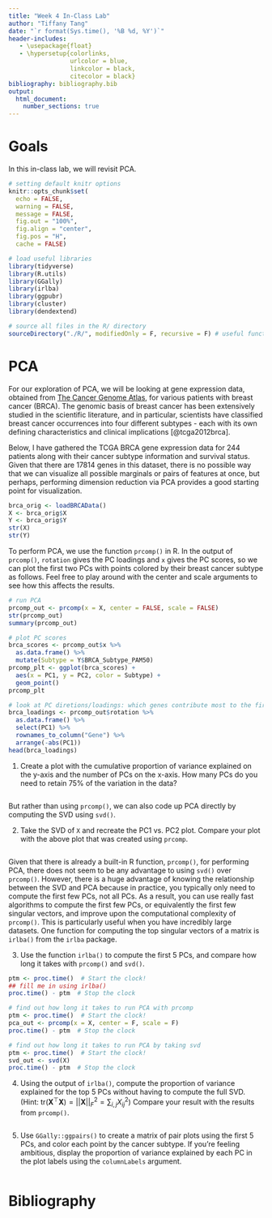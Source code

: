 ```yaml
---
title: "Week 4 In-Class Lab"
author: "Tiffany Tang"
date: "`r format(Sys.time(), '%B %d, %Y')`"
header-includes:
   - \usepackage{float}
   - \hypersetup{colorlinks, 
                 urlcolor = blue,
                 linkcolor = black, 
                 citecolor = black}
bibliography: bibliography.bib
output: 
  html_document:
    number_sections: true
---
```


# Goals

In this in-class lab, we will revisit PCA.

```r
# setting default knitr options
knitr::opts_chunk$set(
  echo = FALSE,  
  warning = FALSE,  
  message = FALSE,  
  fig.out = "100%",
  fig.align = "center", 
  fig.pos = "H",
  cache = FALSE)

# load useful libraries
library(tidyverse)
library(R.utils)
library(GGally)
library(irlba)
library(ggpubr)
library(cluster)
library(dendextend)
```

```r
# source all files in the R/ directory
sourceDirectory("./R/", modifiedOnly = F, recursive = F) # useful functions
```

# PCA

For our exploration of PCA, we will be looking at gene expression data, obtained from [The Cancer Genome Atlas](https://www.cancer.gov/about-nci/organization/ccg/research/structural-genomics/tcga), for various patients with breast cancer (BRCA). The genomic basis of breast cancer has been extensively studied in the scientific literature, and in particular, scientists have classified breast cancer occurrences into four different subtypes - each with its own defining characteristics and clinical implications [@tcga2012brca].

Below, I have gathered the TCGA BRCA gene expression data for 244 patients along with their cancer subtype information and survival status. Given that there are 17814 genes in this dataset, there is no possible way that we can visualize all possible marginals or pairs of features at once, but perhaps, performing dimension reduction via PCA provides a good starting point for visualization.

```r

brca_orig <- loadBRCAData()
X <- brca_orig$X
Y <- brca_orig$Y
str(X)
str(Y)

```

To perform PCA, we use the function ```prcomp()``` in R. In the output of ```prcomp()```, ```rotation``` gives the PC loadings and ```x``` gives the PC scores, so we can plot the first two PCs with points colored by their breast cancer subtype as follows. Feel free to play around with the center and scale arguments to see how this affects the results.

```r

# run PCA
prcomp_out <- prcomp(x = X, center = FALSE, scale = FALSE)
str(prcomp_out)
summary(prcomp_out)

# plot PC scores
brca_scores <- prcomp_out$x %>%
  as.data.frame() %>%
  mutate(Subtype = Y$BRCA_Subtype_PAM50)
prcomp_plt <- ggplot(brca_scores) +
  aes(x = PC1, y = PC2, color = Subtype) +
  geom_point()
prcomp_plt

# look at PC diretions/loadings: which genes contribute most to the first PC
brca_loadings <- prcomp_out$rotation %>%
  as.data.frame() %>%
  select(PC1) %>%
  rownames_to_column("Gene") %>%
  arrange(-abs(PC1))
head(brca_loadings)

```


1. Create a plot with the cumulative proportion of variance explained on the y-axis and the number of PCs on the x-axis. How many PCs do you need to retain $75\%$ of the variation in the data?

```r

```

But rather than using ```prcomp()```, we can also code up PCA directly by computing the SVD using ```svd()```.

2. Take the SVD of ```X``` and recreate the PC1 vs. PC2 plot. Compare your plot with the above plot that was created using ```prcomp```.

```r


```


Given that there is already a built-in R function, ```prcomp()```, for performing PCA, there does not seem to be any advantage to using ```svd()``` over ```prcomp()```. However, there is a huge advantage of knowing the relationship between the SVD and PCA because in practice, you typically only need to compute the first few PCs, not all PCs. As a result, you can use really fast algorithms to compute the first few PCs, or equivalently the first few singular vectors, and improve upon the computational complexity of ```prcomp()```. This is particularly useful when you have incredibly large datasets. One function for computing the top singular vectors of a matrix is ```irlba()``` from the ```irlba``` package. 

3. Use the function ```irlba()``` to compute the first 5 PCs, and compare how long it takes with ```prcomp()``` and ```svd()```.

```r

ptm <- proc.time()  # Start the clock!
## fill me in using irlba()
proc.time() - ptm  # Stop the clock

# find out how long it takes to run PCA with prcomp
ptm <- proc.time()  # Start the clock!
pca_out <- prcomp(x = X, center = F, scale = F)
proc.time() - ptm  # Stop the clock

# find out how long it takes to run PCA by taking svd
ptm <- proc.time()  # Start the clock!
svd_out <- svd(X)
proc.time() - ptm  # Stop the clock

```

4. Using the output of ```irlba()```, compute the proportion of variance explained for the top 5 PCs without having to compute the full SVD. (Hint: $\text{tr}(\mathbf{X}^{\top} \mathbf{X}) = || \mathbf{X} ||_F^2 = \sum_{i, j} X_{ij}^2$) Compare your result with the results from ```prcomp()```.

```r


```

5. Use ```GGally::ggpairs()``` to create a matrix of pair plots using the first 5 PCs, and color each point by the cancer subtype. If you're feeling ambitious, display the proportion of variance explained by each PC in the plot labels using the ```columnLabels``` argument.

```r


```

# Bibliography
